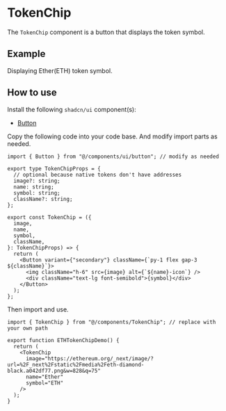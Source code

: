 
<Meta title="MDX/TokenChip" of={TokenChipStories} />

# TokenChip

The `TokenChip` component is a button that displays the token symbol.

## Example

Displaying Ether(ETH) token symbol.

<Canvas>
  <Story of={TokenChip.ETHTokenChip} />
</Canvas>

## How to use

Install the following `shadcn/ui` component(s):

- [Button](https://ui.shadcn.com/docs/components/button)

Copy the following code into your code base. And modify import parts as needed.

```tsx
import { Button } from "@/components/ui/button"; // modify as needed

export type TokenChipProps = {
  // optional because native tokens don't have addresses
  image?: string;
  name: string;
  symbol: string;
  className?: string;
};

export const TokenChip = ({
  image,
  name,
  symbol,
  className,
}: TokenChipProps) => {
  return (
    <Button variant={"secondary"} className={`py-1 flex gap-3 ${className}`}>
      <img className="h-6" src={image} alt={`${name}-icon`} />
      <div className="text-lg font-semibold">{symbol}</div>
    </Button>
  );
};
```

Then import and use.

```tsx
import { TokenChip } from "@/components/TokenChip"; // replace with your own path

export function ETHTokenChipDemo() {
  return (
    <TokenChip
      image="https://ethereum.org/_next/image/?url=%2F_next%2Fstatic%2Fmedia%2Feth-diamond-black.a042df77.png&w=828&q=75"
      name="Ether"
      symbol="ETH"
    />
  );
}
```
